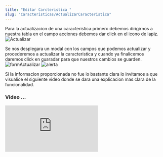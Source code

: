 ```yaml
---
title: "Editar Carcteristica "
slug: "Caracteristicas/ActualizarCaracteristica"
---
```



<Tabs>
  <TabItem label="Endpoint">
    <ApiEndpoint url={`${API_BASE_URL}bodega/caracteristicas`} />
  </TabItem>
</Tabs>

Para la actualizacion de una caracteristica primero debemos dirigirnos a nuestra tabla en el campo acciones debemos dar click en el icono de lapiz.
<Image src={Actualizar} alt="Actualizar" width={3148} height={2270} />

Se nos desplegara un modal con los campos que podemos actualizar y procederemos a actualizar la caracteristica y cuando ya finalicemos daremos click en guaradar para que nuestros cambios se guarden.
<Image src={formActualizar} alt="formActualizar" width={3148} height={2270} />
<Image src={alerta} alt="alerta" width={3148} height={2270} />

Si la informacion proporcionada no fue lo bastante clara lo invitamos a que visualice el siguiente video donde se dara una explicacion mas clara de la funcionalidad.

### Video ...

<div style={{ display: "flex", justifyContent: "center" }}>
  <iframe
    style={{ height: "500px", width: "100%" }}
    src="https://www.youtube.com/embed/qaoW-9I9qz0"
    title="Tutorial"
    frameBorder="0"
    allow="accelerometer; autoplay; clipboard-write; encrypted-media; gyroscope; picture-in-picture"
    allowFullScreen
  ></iframe>
</div>